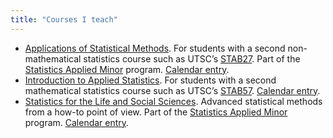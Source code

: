 ```yaml
---
title: "Courses I teach"
---
```


- [Applications of Statistical Methods](/STAC32/).  For students with a second non-mathematical statistics course such as UTSC's [STAB27](https://utsc.calendar.utoronto.ca/course/stab27h3). Part of the [Statistics Applied Minor](https://utsc.calendar.utoronto.ca/minor-program-applied-statistics-science) program. [Calendar entry](https://utsc.calendar.utoronto.ca/course/stac32h3).
- [Introduction to Applied Statistics](/STAC33/).  For students with a second mathematical statistics course such as UTSC's [STAB57](https://utsc.calendar.utoronto.ca/course/stab57h3). [Calendar entry](https://utsc.calendar.utoronto.ca/course/stac33h3).
- [Statistics for the Life and Social Sciences](/STAD29/).  Advanced statistical methods from a how-to point of view. Part of the [Statistics Applied Minor](https://utsc.calendar.utoronto.ca/minor-program-applied-statistics-science) program. [Calendar entry](https://utsc.calendar.utoronto.ca/course/stad29h3).